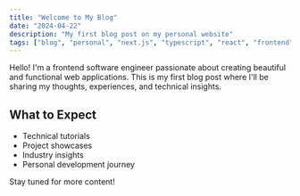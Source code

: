 ```yaml
---
title: "Welcome to My Blog"
date: "2024-04-22"
description: "My first blog post on my personal website"
tags: ["blog", "personal", "next.js", "typescript", "react", "frontend", "software engineer"]
---
```


Hello! I'm a frontend software engineer passionate about creating beautiful and functional web applications. This is my first blog post where I'll be sharing my thoughts, experiences, and technical insights.

## What to Expect

- Technical tutorials
- Project showcases
- Industry insights
- Personal development journey

Stay tuned for more content! 